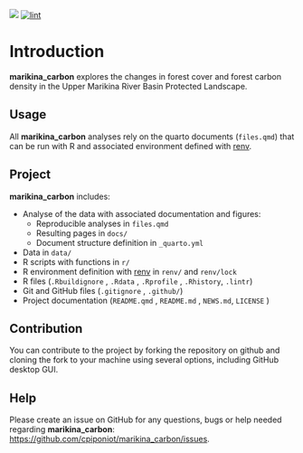 [![](https://www.repostatus.org/badges/latest/wip.svg)](#0) [![lint](https://github.com/cpiponiot/marikina_carbon/workflows/lint/badge.svg)](https://github.com/cpiponiot/marikina_carbon/actions?query=workflow%3Alint)

# Introduction {.unnumbered}

**marikina_carbon** explores the changes in forest cover and forest carbon density in the Upper Marikina River Basin Protected Landscape.

## Usage

All **marikina_carbon** analyses rely on the quarto documents (`files.qmd`) that can be run with R and associated environment defined with [renv](#0).

## Project

**marikina_carbon** includes:

-   Analyse of the data with associated documentation and figures:
    -   Reproducible analyses in `files.qmd`
    -   Resulting pages in `docs/`
    -   Document structure definition in `_quarto.yml`
-   Data in `data/` 
-   R scripts with functions in `r/`
-   R environment definition with [renv](https://rstudio.github.io/renv/articles/renv.html) in `renv/` and `renv/lock`
-   R files (`.Rbuildignore` , `.Rdata` , `.Rprofile` , `.Rhistory`, `.lintr`)
-   Git and GitHub files (`.gitignore` , `.github/`)
-   Project documentation (`README.qmd` , `README.md` , `NEWS.md`, `LICENSE` )

## Contribution

You can contribute to the project by forking the repository on github and cloning the fork to your machine using several options, including GitHub desktop GUI. 

## Help

Please create an issue on GitHub for any questions, bugs or help needed regarding **marikina_carbon**: [https://github.com/cpiponiot/marikina_carbon/issues](https://github.com/cpiponiot/marikina_carbon/issues){.uri}. 
